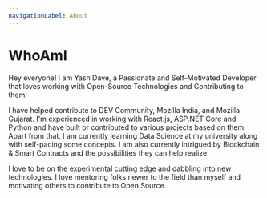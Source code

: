 ```yaml
---
navigationLabel: About
---
```


# WhoAmI

Hey everyone! I am Yash Dave, a Passionate and Self-Motivated Developer that loves working with Open-Source Technologies and Contributing to them!

I have helped contribute to DEV Community, Mozilla India, and Mozilla Gujarat. I'm experienced in working with React.js, ASP.NET Core and Python and have built or contributed to various projects based on them. Apart from that, I am currently learning Data Science at my university along with self-pacing some concepts. I am also currently intrigued by Blockchain & Smart Contracts and the possibilities they can help realize.

I love to be on the experimental cutting edge and dabbling into new technologies. I love mentoring folks newer to the field than myself and motivating others to contribute to Open Source. 

